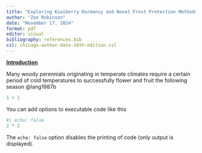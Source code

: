 ```yaml
---
title: "Exploring Kiwiberry Dormancy and Novel Frost Protection Methods"
author: "Zoe Robinson"
date: "November 17, 2024"
format: pdf
editor: visual
bibliography: references.bib
csl: chicago-author-date-16th-edition.csl
---
```


[**Introduction**]{.underline}

Many woody perennials originating in temperate climates require a certain period of cold temperatures to successfully flower and fruit the following season @lang1987b

```r
1 + 1
```

You can add options to executable code like this

```r
#| echo: false
2 * 2
```

The `echo: false` option disables the printing of code (only output is displayed).
